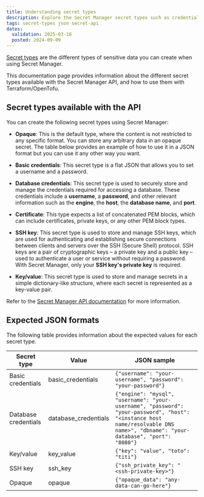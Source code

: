 ```yaml
---
title: Understanding secret types
description: Explore the Secret Manager secret types such as credentials, SSH keys, certificates, and more. Learn how to manage sensitive data securely using the Secret Manager API.
tags: secret-types json secret-api
dates:
  validation: 2025-03-18
  posted: 2024-09-09
---
```


[Secret types](/secret-manager/concepts/#secret-types) are the different types of sensitive data you can create when using Secret Manager.

This documentation page provides information about the different secret types available with the Secret Manager API, and how to use them with Terraform/OpenTofu.

## Secret types available with the API

You can create the following secret types using Secret Manager:

- **Opaque**: This is the default type, where the content is not restricted to any specific format. You can store any arbitrary data in an opaque secret. The table below provides an example of how to use it in a JSON format but you can use it any other way you want.

- **Basic credentials**: This secret type is a flat JSON that allows you to set a username and a password.

- **Database credentials**: This secret type is used to securely store and manage the credentials required for accessing a database. These credentials include a **username**, a **password**, and other relevant information such as the **engine**, the **host**, the **database name**, and **port**.

- **Certificate**: This type expects a list of concatenated PEM blocks, which can include certificates, private keys, or any other PEM block types.

- **SSH key**: This secret type is used to store and manage SSH keys, which are used for authenticating and establishing secure connections between clients and servers over the SSH (Secure Shell) protocol. SSH keys are a pair of cryptographic keys – a private key and a public key – used to authenticate a user or service without requiring a password. With Secret Manager, only your **SSH key's private key** is required.

- **Key/value**: This secret type is used to store and manage secrets in a simple dictionary-like structure, where each secret is represented as a key-value pair.

Refer to the [Secret Manager API documentation](https://www.scaleway.com/en/developers/api/secret-manager/#path-secrets-create-a-secret) for more information.


## Expected JSON formats

The following table provides information about the expected values for each secret type.


| Secret type          | Value                | JSON sample                                                                                                                                                                      |
|----------------------|----------------------|----------------------------------------------------------------------------------------------------------------------------------------------------------------------------------|
| Basic credentials    | basic_credentials    | `{"username": "your-username", "password": "your-password"}`                                                                                                                     |
| Database credentials | database_credentials | `{"engine": "mysql", "username": "your-username", "password": "your-password", "host": "<instance host name/resolvable DNS name>", "dbname": "your-database", "port": "8080"}`     |
| Key/value            | key_value            | `{"key": "value", "toto": "titi"}`                                                                                                                                               |
| SSH key              | ssh_key              | `{"ssh_private_key": "<ssh-private-key>"}`                                                                                                                                       |
| Opaque               | opaque               | `{"opaque_data": "any-data-can-go-here"}`                                                                                                                                       |



